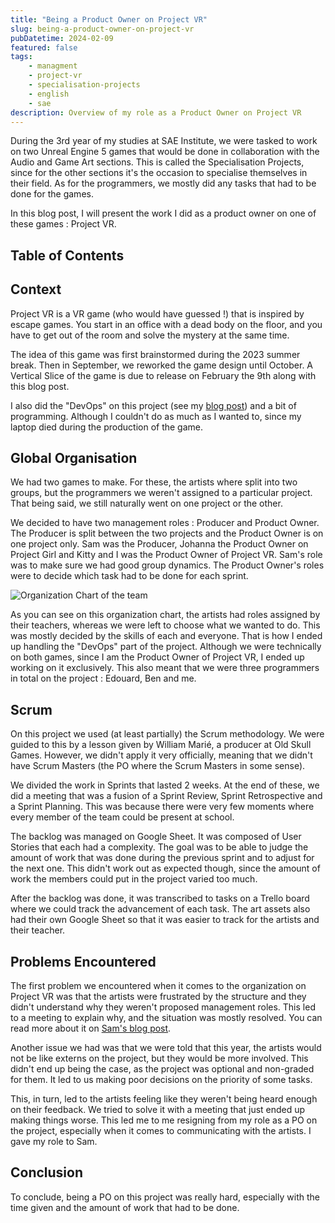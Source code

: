 ```yaml
---
title: "Being a Product Owner on Project VR"
slug: being-a-product-owner-on-project-vr
pubDatetime: 2024-02-09
featured: false
tags:
    - managment
    - project-vr
    - specialisation-projects
    - english
    - sae
description: Overview of my role as a Product Owner on Project VR
---
```


During the 3rd year of my studies at SAE Institute, we were tasked to work on two Unreal Engine 5 games that would be done in collaboration with the Audio and Game Art sections.
This is called the Specialisation Projects, since for the other sections it's the occasion to specialise themselves in their field.
As for the programmers, we mostly did any tasks that had to be done for the games.

In this blog post, I will present the work I did as a product owner on one of these games : Project VR.

## Table of Contents

## Context

Project VR is a VR game (who would have guessed !) that is inspired by escape games.
You start in an office with a dead body on the floor, and you have to get out of the room and solve the mystery at the same time.

The idea of this game was first brainstormed during the 2023 summer break.
Then in September, we reworked the game design until October.
A Vertical Slice of the game is due to release on February the 9th along with this blog post.

I also did the "DevOps" on this project (see my [blog post](../devops-in-specialisation-projects)) and a bit of programming.
Although I couldn't do as much as I wanted to, since my laptop died during the production of the game.

## Global Organisation

We had two games to make.
For these, the artists where split into two groups, but the programmers we weren't assigned to a particular project.
That being said, we still naturally went on one project or the other.

We decided to have two management roles : Producer and Product Owner.
The Producer is split between the two projects and the Product Owner is on one project only.
Sam was the Producer, Johanna the Product Owner on Project Girl and Kitty and I was the Product Owner of Project VR.
Sam's role was to make sure we had good group dynamics.
The Product Owner's roles were to decide which task had to be done for each sprint.

![Organization Chart of the team](/src/assets/images/product-owner-project-vr/organigramme.jpg)

As you can see on this organization chart, the artists had roles assigned by their teachers, whereas we were left to choose what we wanted to do.
This was mostly decided by the skills of each and everyone.
That is how I ended up handling the "DevOps" part of the project.
Although we were technically on both games, since I am the Product Owner of Project VR, I ended up working on it exclusively.
This also meant that we were three programmers in total on the project : Edouard, Ben and me.

## Scrum

On this project we used (at least partially) the Scrum methodology.
We were guided to this by a lesson given by William Marié, a producer at Old Skull Games.
However, we didn't apply it very officially, meaning that we didn't have Scrum Masters (the PO where the Scrum Masters in some sense).

We divided the work in Sprints that lasted 2 weeks.
At the end of these, we did a meeting that was a fusion of a Sprint Review, Sprint Retrospective and a Sprint Planning.
This was because there were very few moments where every member of the team could be present at school.

The backlog was managed on Google Sheet.
It was composed of User Stories that each had a complexity.
The goal was to be able to judge the amount of work that was done during the previous sprint and to adjust for the next one.
This didn't work out as expected though, since the amount of work the members could put in the project varied too much.

After the backlog was done, it was transcribed to tasks on a Trello board where we could track the advancement of each task.
The art assets also had their own Google Sheet so that it was easier to track for the artists and their teacher.

## Problems Encountered

The first problem we encountered when it comes to the organization on Project VR was that the artists were frustrated by the structure and they didn't understand why they weren't proposed management roles.
This led to a meeting to explain why, and the situation was mostly resolved.
You can read more about it on [Sam's blog post](https://sstyles93.github.io/blog/posts/ProjectProducing/).

Another issue we had was that we were told that this year, the artists would not be like externs on the project, but they would be more involved.
This didn't end up being the case, as the project was optional and non-graded for them.
It led to us making poor decisions on the priority of some tasks.

This, in turn, led to the artists feeling like they weren't being heard enough on their feedback.
We tried to solve it with a meeting that just ended up making things worse.
This led me to me resigning from my role as a PO on the project, especially when it comes to communicating with the artists.
I gave my role to Sam.

## Conclusion

To conclude, being a PO on this project was really hard, especially with the time given and the amount of work that had to be done.
